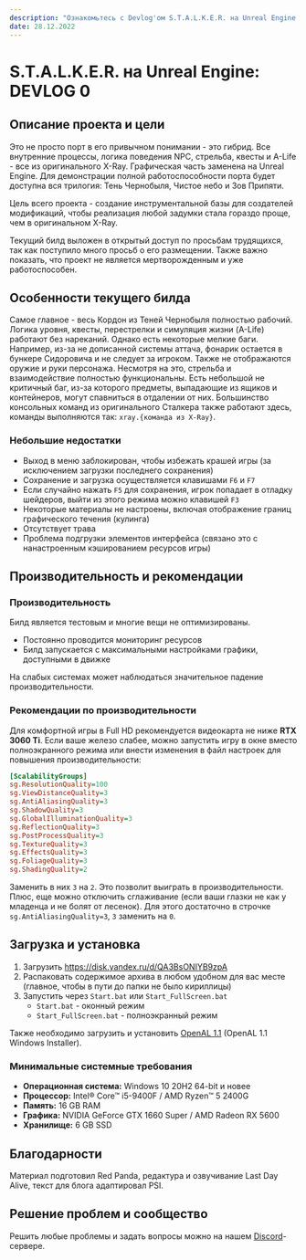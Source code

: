 ```yaml
---
description: "Ознакомьтесь с Devlog'ом S.T.A.L.K.E.R. на Unreal Engine - уникальным проектом, объединяющим оригинальный X-Ray движок и графику Unreal Engine. Исследуйте полностью рабочий Кордон из Тени Чернобыля, наслаждайтесь стрельбой и взаимодействием. Скачайте билд и погрузитесь в увлекательный сталкерский мир!"
date: 28.12.2022
---
```



# S.T.A.L.K.E.R. на Unreal Engine: DEVLOG 0

<Authors date="28.12.2022" by="под авторством:">
  <Author name="Red Panda" />
  <Author name="Last Day Alive" link="https://www.youtube.com/channel/UCagShjMvwP2028fQUoykehw" />
  <Author name="PSI" link="https://github.com/psiget" />
</Authors>

<Youtube code="_cz3MPKMg5A" />

## Описание проекта и цели

Это не просто порт в его привычном понимании - это гибрид. Все внутренние процессы, логика поведения NPC, стрельба, квесты и A-Life - все из оригинального X-Ray. Графическая часть заменена на Unreal Engine. Для демонстрации полной работоспособности порта будет доступна вся трилогия: Тень Чернобыля, Чистое небо и Зов Припяти.

Цель всего проекта - создание инструментальной базы для создателей модификаций, чтобы реализация любой задумки стала гораздо проще, чем в оригинальном X-Ray.

Текущий билд выложен в открытый доступ по просьбам трудящихся, так как поступило много просьб о его размещении. Также важно показать, что проект не является мертворожденным и уже работоспособен.

## Особенности текущего билда

Самое главное - весь Кордон из Теней Чернобыля полностью рабочий. Логика уровня, квесты, перестрелки и симуляция жизни (A-Life) работают без нареканий. Однако есть некоторые мелкие баги. Например, из-за не дописанной системы аттача, фонарик остается в бункере Сидоровича и не следует за игроком. Также не отображаются оружие и руки персонажа. Несмотря на это, стрельба и взаимодействие полностью функциональны. Есть небольшой не критичный баг, из-за которого предметы, выпадающие из ящиков и контейнеров, могут спавниться в отдалении от них. Большинство консольных команд из оригинального Сталкера также работают здесь, команды выполняются так: `xray.{команда из X-Ray}`.

### Небольшие недостатки

- Выход в меню заблокирован, чтобы избежать крашей игры (за исключением загрузки последнего сохранения)
- Сохранение и загрузка осуществляется клавишами `F6` и `F7`
- Если случайно нажать `F5` для сохранения, игрок попадает в отладку шейдеров, выйти из этого режима можно клавишей `F3`
- Некоторые материалы не настроены, включая отображение границ графического течения (кулинга)
- Отсутствует трава
- Проблема подгрузки элементов интерфейса (связано это с нанастроенным кэшированием ресурсов игры)

## Производительность и рекомендации

### Производительность

Билд является тестовым и многие вещи не оптимизированы.

- Постоянно проводится мониторинг ресурсов
- Билд запускается с максимальными настройками графики, доступными в движке

На слабых системах может наблюдаться значительное падение производительности.

### Рекомендации по производительности

Для комфортной игры в Full HD рекомендуется видеокарта не ниже **RTX 3060 Ti**. Если ваше железо слабее, можно запустить игру в окне вместо полноэкранного режима или внести изменения в файл настроек для повышения производительности:

```ini filename="{game}\Stalker\Saved\Config\Windows\GameUserSettings.ini" {5-7,10-12}
[ScalabilityGroups]
sg.ResolutionQuality=100
sg.ViewDistanceQuality=3
sg.AntiAliasingQuality=3
sg.ShadowQuality=3
sg.GlobalIlluminationQuality=3
sg.ReflectionQuality=3
sg.PostProcessQuality=3
sg.TextureQuality=3
sg.EffectsQuality=3
sg.FoliageQuality=3
sg.ShadingQuality=2
```

Заменить в них `3` на `2`. Это позволит выиграть в производительности. Плюс, еще можно отключить сглаживание (если ваши глазки не как у младенца и не болят от лесенок). Для этого достаточно в строчке `sg.AntiAliasingQuality=3`, `3` заменить на `0`.

## Загрузка и установка

1. Загрузить https://disk.yandex.ru/d/QA3BsONIYB9zpA
2. Распаковать содержимое архива в любом удобном для вас месте (главное, чтобы в пути до папки не было кириллицы)
3. Запустить через `Start.bat` или `Start_FullScreen.bat`
    - `Start.bat` - оконный режим
    - `Start_FullScreen.bat` - полноэкранный режим

Также необходимо загрузить и установить [OpenAL 1.1](https://www.openal.org/downloads/) (OpenAL 1.1 Windows Installer).

### Минимальные системные требования

- **Операционная система:** Windows 10 20H2 64-bit и новее
- **Процессор:** Intel® Core™ i5-9400F / AMD Ryzen™ 5 2400G
- **Память:** 16 GB RAM
- **Графика:** NVIDIA GeForce GTX 1660 Super / AMD Radeon RX 5600
- **Хранилище:** 6 GB SSD

## Благодарности

Материал подготовил Red Panda, редактура и озвучивание Last Day Alive, текст для блога адаптировал PSI.

## Решение проблем и сообщество

Решить любые проблемы и задать вопросы можно на нашем [Discord](https://discord.gg/red-projects-530968529311367178)-сервере.
